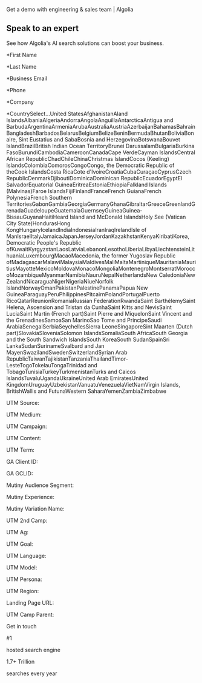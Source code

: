 Get a demo with engineering & sales team | Algolia

[](/)

Speak to an expert
------------------

See how Algolia's AI search solutions can boost your business.

\*First Name

\*Last Name

\*Business Email

\*Phone

\*Company

\*CountrySelect...United StatesAfghanistanAland IslandsAlbaniaAlgeriaAndorraAngolaAnguillaAntarcticaAntigua and BarbudaArgentinaArmeniaArubaAustraliaAustriaAzerbaijanBahamasBahrainBangladeshBarbadosBelarusBelgiumBelizeBeninBermudaBhutanBoliviaBonaire, Sint Eustatius and SabaBosnia and HerzegovinaBotswanaBouvet IslandBrazilBritish Indian Ocean TerritoryBrunei DarussalamBulgariaBurkina FasoBurundiCambodiaCameroonCanadaCape VerdeCayman IslandsCentral African RepublicChadChileChinaChristmas IslandCocos (Keeling) IslandsColombiaComorosCongoCongo, the Democratic Republic of theCook IslandsCosta RicaCote d'IvoireCroatiaCubaCuraçaoCyprusCzech RepublicDenmarkDjiboutiDominicaDominican RepublicEcuadorEgyptEl SalvadorEquatorial GuineaEritreaEstoniaEthiopiaFalkland Islands (Malvinas)Faroe IslandsFijiFinlandFranceFrench GuianaFrench PolynesiaFrench Southern TerritoriesGabonGambiaGeorgiaGermanyGhanaGibraltarGreeceGreenlandGrenadaGuadeloupeGuatemalaGuernseyGuineaGuinea-BissauGuyanaHaitiHeard Island and McDonald IslandsHoly See (Vatican City State)HondurasHong KongHungaryIcelandIndiaIndonesiaIranIraqIrelandIsle of ManIsraelItalyJamaicaJapanJerseyJordanKazakhstanKenyaKiribatiKorea, Democratic People's Republic ofKuwaitKyrgyzstanLaosLatviaLebanonLesothoLiberiaLibyaLiechtensteinLithuaniaLuxembourgMacaoMacedonia, the former Yugoslav Republic ofMadagascarMalawiMalaysiaMaldivesMaliMaltaMartiniqueMauritaniaMauritiusMayotteMexicoMoldovaMonacoMongoliaMontenegroMontserratMoroccoMozambiqueMyanmarNamibiaNauruNepalNetherlandsNew CaledoniaNew ZealandNicaraguaNigerNigeriaNiueNorfolk IslandNorwayOmanPakistanPalestinePanamaPapua New GuineaParaguayPeruPhilippinesPitcairnPolandPortugalPuerto RicoQatarReunionRomaniaRussian FederationRwandaSaint BarthélemySaint Helena, Ascension and Tristan da CunhaSaint Kitts and NevisSaint LuciaSaint Martin (French part)Saint Pierre and MiquelonSaint Vincent and the GrenadinesSamoaSan MarinoSao Tome and PrincipeSaudi ArabiaSenegalSerbiaSeychellesSierra LeoneSingaporeSint Maarten (Dutch part)SlovakiaSloveniaSolomon IslandsSomaliaSouth AfricaSouth Georgia and the South Sandwich IslandsSouth KoreaSouth SudanSpainSri LankaSudanSurinameSvalbard and Jan MayenSwazilandSwedenSwitzerlandSyrian Arab RepublicTaiwanTajikistanTanzaniaThailandTimor-LesteTogoTokelauTongaTrinidad and TobagoTunisiaTurkeyTurkmenistanTurks and Caicos IslandsTuvaluUgandaUkraineUnited Arab EmiratesUnited KingdomUruguayUzbekistanVanuatuVenezuelaVietNamVirgin Islands, BritishWallis and FutunaWestern SaharaYemenZambiaZimbabwe

UTM Source:

UTM Medium:

UTM Campaign:

UTM Content:

UTM Term:

GA Client ID:

GA GCLID:

Mutiny Audience Segment:

Mutiny Experience:

Mutiny Variation Name:

UTM 2nd Camp:

UTM Ag:

UTM Goal:

UTM Language:

UTM Model:

UTM Persona:

UTM Region:

Landing Page URL:

UTM Camp Parent:

Get in touch

#1

hosted search engine

1.7+ Trillion

searches every year